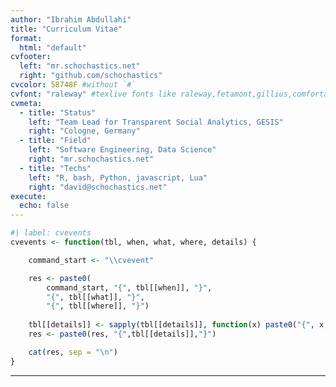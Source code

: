 ```yaml
---
author: "Ibrahim Abdullahi"
title: "Curriculum Vitae"
format:
  html: "default"
cvfooter:
  left: "mr.schochastics.net"
  right: "github.com/schochastics"
cvcolor: 58748F #without `#`
cvfont: "raleway" #texlive fonts like raleway,fetamont,gillius,comfortaa
cvmeta:
  - title: "Status"
    left: "Team Lead for Transparent Social Analytics, GESIS"
    right: "Cologne, Germany"
  - title: "Field"
    left: "Software Engineering, Data Science"
    right: "mr.schochastics.net"
  - title: "Techs"
    left: "R, bash, Python, javascript, Lua"
    right: "david@schochastics.net"
execute:
  echo: false
---
```


```r
#| label: cvevents
cvevents <- function(tbl, when, what, where, details) {

    command_start <- "\\cvevent"

    res <- paste0(
        command_start, "{", tbl[[when]], "}", 
        "{", tbl[[what]], "}",
        "{", tbl[[where]], "}")
    
    tbl[[details]] <- sapply(tbl[[details]], function(x) paste0("{", x, "}", collapse = ","))
    res <- paste0(res, "{",tbl[[details]],"}")

    cat(res, sep = "\n")
}
```

---
